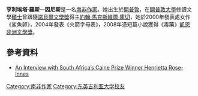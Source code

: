 {{multiple issues| {{expand|time=2013-10-13T04:40:07+00:00}}
 {{Refimprove|time=2018-02-13T09:12:36+00:00}} }}
'''亨利埃塔·羅斯—因尼斯'''{{BD|1971年||||Rose-Innes}}是一名[[南非|南非]][[作家|作家]]。她出生於[[開普敦|開普敦]]，在[[開普敦大學|開普敦大學]]修讀文學[[碩士|碩士]]曾跟隨[[諾貝爾文學獎|諾貝爾文學獎]]得主[[約翰·馬克斯維爾·庫切|約翰·馬克斯維爾·庫切]]，她於2000年發表處女作《鯊魚卵》，2004年發表《火箭字母表》，2008年憑短篇小說獲得《毒藥》[[凱恩非洲文學獎|凱恩非洲文學獎]]。

==參考資料==
*[http://geosireads.wordpress.com/2012/04/13/an-interview-with-south-africas-caine-prize-winner-henrietta-rose-innes/ An Interview with South Africa’s Caine Prize Winner Henrietta Rose-Innes] {{Wayback|url=http://geosireads.wordpress.com/2012/04/13/an-interview-with-south-africas-caine-prize-winner-henrietta-rose-innes/ |date=20191204225010 }}

{{DEFAULTSORT: Rose-Innes, Henrietta}}
[[Category:南非作家|Category:南非作家]]
[[Category:东英吉利亚大学校友|Category:东英吉利亚大学校友]]